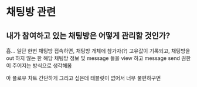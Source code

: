 # 채팅방 관련

## 내가 참여하고 있는 채팅방은 어떻게 관리할 것인가?

흠... 일단 한번 채팅방 접속하면, 채팅방 개체에 참가자(?) 고유값이 기록되고, 채팅방을 out 하지 않는 한 해당 채팅방 정보 및 message 들을 view 하고 message send 권한이 주어지는 방식으로 생각해봄

아 플로우 차트 간단하게 그리고 싶은데 태블릿이 없어서 너무 불편하구먼
